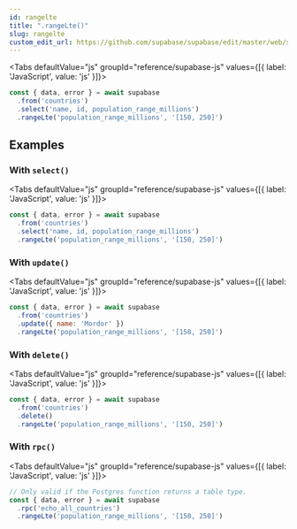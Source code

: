 ```yaml
---
id: rangelte
title: ".rangeLte()"
slug: rangelte
custom_edit_url: https://github.com/supabase/supabase/edit/master/web/spec/supabase.yml
---
```





<Tabs
  defaultValue="js"
  groupId="reference/supabase-js"
  values={[{ label: 'JavaScript', value: 'js' }]}>

<TabItem value="js">

```js
const { data, error } = await supabase
  .from('countries')
  .select('name, id, population_range_millions')
  .rangeLte('population_range_millions', '[150, 250]')
```


</TabItem>

</Tabs>

















## Examples

### With `select()`



<Tabs
  defaultValue="js"
  groupId="reference/supabase-js"
  values={[{ label: 'JavaScript', value: 'js' }]}>

<TabItem value="js">

```js
const { data, error } = await supabase
  .from('countries')
  .select('name, id, population_range_millions')
  .rangeLte('population_range_millions', '[150, 250]')
```


</TabItem>

</Tabs>

### With `update()`



<Tabs
  defaultValue="js"
  groupId="reference/supabase-js"
  values={[{ label: 'JavaScript', value: 'js' }]}>

<TabItem value="js">

```js
const { data, error } = await supabase
  .from('countries')
  .update({ name: 'Mordor' })
  .rangeLte('population_range_millions', '[150, 250]')
```


</TabItem>

</Tabs>

### With `delete()`



<Tabs
  defaultValue="js"
  groupId="reference/supabase-js"
  values={[{ label: 'JavaScript', value: 'js' }]}>

<TabItem value="js">

```js
const { data, error } = await supabase
  .from('countries')
  .delete()
  .rangeLte('population_range_millions', '[150, 250]')
```


</TabItem>

</Tabs>

### With `rpc()`



<Tabs
  defaultValue="js"
  groupId="reference/supabase-js"
  values={[{ label: 'JavaScript', value: 'js' }]}>

<TabItem value="js">

```js
// Only valid if the Postgres function returns a table type.
const { data, error } = await supabase
  .rpc('echo_all_countries')
  .rangeLte('population_range_millions', '[150, 250]')
```


</TabItem>

</Tabs>
